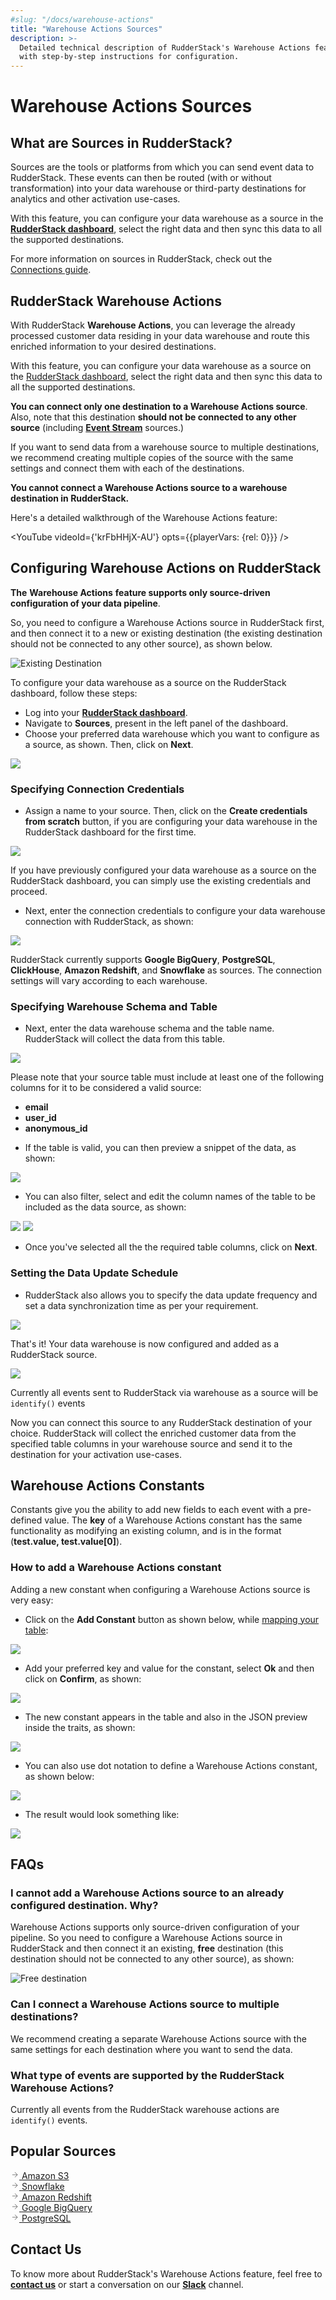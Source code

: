 ```yaml
---
#slug: "/docs/warehouse-actions"
title: "Warehouse Actions Sources"
description: >-
  Detailed technical description of RudderStack's Warehouse Actions feature,
  with step-by-step instructions for configuration.
---
```


# Warehouse Actions Sources

## What are Sources in RudderStack?

Sources are the tools or platforms from which you can send event data to RudderStack. These events can then be routed \(with or without transformation\) into your data warehouse or third-party destinations for analytics and other activation use-cases.

With this feature, you can configure your data warehouse as a source in the [**RudderStack dashboard**](https://app.rudderlabs.com/signup?type=freetrial), select the right data and then sync this data to all the supported destinations.


<div class="successBlock">

  For more information on sources in RudderStack, check out the
  <a href="https://rudderstack.com/docs/connections/">Connections guide</a>.
</div>

## RudderStack Warehouse Actions

With RudderStack **Warehouse Actions**, you can leverage the already processed customer data residing in your data warehouse and route this enriched information to your desired destinations.

With this feature, you can configure your data warehouse as a source on the <a href="https://app.rudderlabs.com/signup?type=freetrial">RudderStack dashboard</a>, select the right data and then sync this data to all the supported destinations.

<div class="warningBlock">

**You can connect only one destination to a Warehouse Actions source**. Also, note that this destination **should not be connected to any other source** \(including [**Event Stream**](https://rudderstack.com/docs/stream-sources/) sources.\)
</div>

<div class="infoBlock">

If you want to send data from a warehouse source to multiple destinations, we recommend creating multiple copies of the source with the same settings and connect them with each of the destinations.

</div>

<div class="dangerBlock">

**You cannot connect a Warehouse Actions source to a warehouse destination in RudderStack.**

</div>

Here's a detailed walkthrough of the Warehouse Actions feature:

<!--https://www.youtube.com/watch?v=krFbHHjX-AU-->

<YouTube 
  videoId={'krFbHHjX-AU'}
  opts={{playerVars: {rel: 0}}}
/>

## Configuring Warehouse Actions on RudderStack

<div class="warningBlock">

**The** **Warehouse Actions** **feature supports only source-driven configuration of your data pipeline**. 

So, you need to configure a Warehouse Actions source in RudderStack first, and then connect it to a new or existing destination \(the existing destination should not be connected to any other source\), as shown below.
</div>

<!--![](../.gitbook/assets/screenshot-2021-09-02-at-11.03.55-am.png)-->

<img src="../assets/screenshot-2021-09-02-at-11.03.55-am.png" alt="Existing Destination" />

To configure your data warehouse as a source on the RudderStack dashboard, follow these steps:

- Log into your [**RudderStack dashboard**](https://app.rudderlabs.com/signup?type=freetrial).
- Navigate to **Sources**, present in the left panel of the dashboard.
- Choose your preferred data warehouse which you want to configure as a source, as shown. Then, click on **Next**.

<img src="../assets/1 (8).png" />

### Specifying Connection Credentials

- Assign a name to your source. Then, click on the **Create credentials from scratch** button, if you are configuring your data warehouse in the RudderStack dashboard for the first time.

<img src="../assets/2 (1) (1).png" />

<div class="infoBlock">

If you have previously configured your data warehouse as a source on the RudderStack dashboard, you can simply use the existing credentials and proceed.

</div>

- Next, enter the connection credentials to configure your data warehouse connection with RudderStack, as shown:

<img src="../assets/screen-shot-2020-12-08-at-9.37.06-pm.png" />

<div class="warningBlock">

RudderStack currently supports **Google BigQuery**, **PostgreSQL**, **ClickHouse**, **Amazon Redshift**, and **Snowflake** as sources. The connection settings will vary according to each warehouse.

</div>

### Specifying Warehouse Schema and Table

- Next, enter the data warehouse schema and the table name. RudderStack will collect the data from this table.

<img src="../assets/4 (7).png" />

<div class="warningBlock">

Please note that your source table must include at least one of the following columns for it to be considered a valid source:
  
<ul><li><strong>email</strong></li>
<li><strong>user_id</strong></li>
<li><strong>anonymous_id</strong></li></ul>
</div>

- If the table is valid, you can then preview a snippet of the data, as shown:

<img src="../assets/5.png" />

- You can also filter, select and edit the column names of the table to be included as the data source, as shown:

<img src="../assets/6 (6).png" />

<img src="../assets/7 (2) (1).png" />

- Once you've selected all the the required table columns, click on **Next**.

### Setting the Data Update Schedule

- RudderStack also allows you to specify the data update frequency and set a data synchronization time as per your requirement.

<img src="../assets/8.png" />

That's it! Your data warehouse is now configured and added as a RudderStack source.

<img src="../assets/9.png" />

<div class="infoBlock">

Currently all events sent to RudderStack via warehouse as a source will be <code class="inline-code">identify()</code> events

</div>

Now you can connect this source to any RudderStack destination of your choice. RudderStack will collect the enriched customer data from the specified table columns in your warehouse source and send it to the destination for your activation use-cases.

## Warehouse Actions Constants

Constants give you the ability to add new fields to each event with a pre-defined value. The **key** of a Warehouse Actions constant has the same functionality as modifying an existing column, and is in the format \(**test.value, test.value\[0\]**\).

### How to add a Warehouse Actions constant

Adding a new constant when configuring a Warehouse Actions source is very easy:

- Click on the **Add Constant** button as shown below, while [mapping your table](https://rudderstack.com/docs/warehouse-actions#specifying-warehouse-schema-and-table):

<img src="../assets/image (77).png" />

- Add your preferred key and value for the constant, select **Ok** and then click on **Confirm**, as shown:

<img src="../assets/image (76).png" />

- The new constant appears in the table and also in the JSON preview inside the traits, as shown:

<img src="../assets/screenshot_2021-03-18_at_3.51.11_pm.png" />

- You can also use dot notation to define a Warehouse Actions constant, as shown below:

<img src="../assets/screenshot_2021-03-18_at_3.52.00_pm.png" />

- The result would look something like:

<img src="../assets/screenshot_2021-03-18_at_3.52.26_pm.png" />

## FAQs

### I cannot add a Warehouse Actions source to an already configured destination. Why?

Warehouse Actions supports only source-driven configuration of your pipeline. So you need to configure a Warehouse Actions source in RudderStack and then connect it an existing, **free** destination \(this destination should not be connected to any other source\), as shown:

<!--![](../.gitbook/assets/screenshot-2021-09-02-at-11.03.55-am%20%281%29.png)-->

<img src="../assets/screenshot-2021-09-02-at-11.03.55-am (1).png" alt="Free destination" />

### Can I connect a Warehouse Actions source to multiple destinations?

We recommend creating a separate Warehouse Actions source with the same settings for each destination where you want to send the data.

### What type of events are supported by the RudderStack Warehouse Actions?

Currently all events from the RudderStack warehouse actions are `identify()` events.

## Popular Sources

<!--{% page-ref page="amazon-s3.md" %}-->

<a class="pageRef" href="amazon-s3/">
  <div class="pageRefInner">
    <span class="pageRefArrow">
      <svg
        preserveAspectRatio="xMidYMid meet"
        height="1em"
        width="1em"
        fill="none"
        xmlns="http://www.w3.org/2000/svg"
        viewBox="0 0 24 24"
        strokeWidth="2"
        strokeLinecap="round"
        strokeLinejoin="round"
        stroke="currentColor"
        class="rightRefArrow"
      >
        <g>
          <line x1="5" y1="12" x2="19" y2="12"></line>
          <polyline points="12 5 19 12 12 19"></polyline>
        </g>
      </svg>
    </span>
    <span class="mainRefText">
      Amazon S3
    </span>
  </div>
</a>

<!--{% page-ref page="snowflake.md" %}-->

<a class="pageRef" href="snowflake/">
  <div class="pageRefInner">
    <span class="pageRefArrow">
      <svg
        preserveAspectRatio="xMidYMid meet"
        height="1em"
        width="1em"
        fill="none"
        xmlns="http://www.w3.org/2000/svg"
        viewBox="0 0 24 24"
        strokeWidth="2"
        strokeLinecap="round"
        strokeLinejoin="round"
        stroke="currentColor"
        class="rightRefArrow"
      >
        <g>
          <line x1="5" y1="12" x2="19" y2="12"></line>
          <polyline points="12 5 19 12 12 19"></polyline>
        </g>
      </svg>
    </span>
    <span class="mainRefText">
      Snowflake
    </span>
  </div>
</a>

<!--{% page-ref page="amazon-redshift.md" %}-->

<a class="pageRef" href="amazon-redshift/">
  <div class="pageRefInner">
    <span class="pageRefArrow">
      <svg
        preserveAspectRatio="xMidYMid meet"
        height="1em"
        width="1em"
        fill="none"
        xmlns="http://www.w3.org/2000/svg"
        viewBox="0 0 24 24"
        strokeWidth="2"
        strokeLinecap="round"
        strokeLinejoin="round"
        stroke="currentColor"
        class="rightRefArrow"
      >
        <g>
          <line x1="5" y1="12" x2="19" y2="12"></line>
          <polyline points="12 5 19 12 12 19"></polyline>
        </g>
      </svg>
    </span>
    <span class="mainRefText">
      Amazon Redshift
    </span>
  </div>
</a>

<!--{% page-ref page="google-bigquery.md" %}-->

<a class="pageRef" href="google-bigquery/">
  <div class="pageRefInner">
    <span class="pageRefArrow">
      <svg
        preserveAspectRatio="xMidYMid meet"
        height="1em"
        width="1em"
        fill="none"
        xmlns="http://www.w3.org/2000/svg"
        viewBox="0 0 24 24"
        strokeWidth="2"
        strokeLinecap="round"
        strokeLinejoin="round"
        stroke="currentColor"
        class="rightRefArrow"
      >
        <g>
          <line x1="5" y1="12" x2="19" y2="12"></line>
          <polyline points="12 5 19 12 12 19"></polyline>
        </g>
      </svg>
    </span>
    <span class="mainRefText">
      Google BigQuery
    </span>
  </div>
</a>

<!--{% page-ref page="postgresql.md" %}-->

<a class="pageRef" href="postgresql/">
  <div class="pageRefInner">
    <span class="pageRefArrow">
      <svg
        preserveAspectRatio="xMidYMid meet"
        height="1em"
        width="1em"
        fill="none"
        xmlns="http://www.w3.org/2000/svg"
        viewBox="0 0 24 24"
        strokeWidth="2"
        strokeLinecap="round"
        strokeLinejoin="round"
        stroke="currentColor"
        class="rightRefArrow"
      >
        <g>
          <line x1="5" y1="12" x2="19" y2="12"></line>
          <polyline points="12 5 19 12 12 19"></polyline>
        </g>
      </svg>
    </span>
    <span class="mainRefText">
      PostgreSQL
    </span>
  </div>
</a>

## Contact Us

To know more about RudderStack's Warehouse Actions feature, feel free to [**contact us**](mailto:%20docs@rudderstack.com) or start a conversation on our [**Slack**](https://rudderstack.com/join-rudderstack-slack-community) channel.
